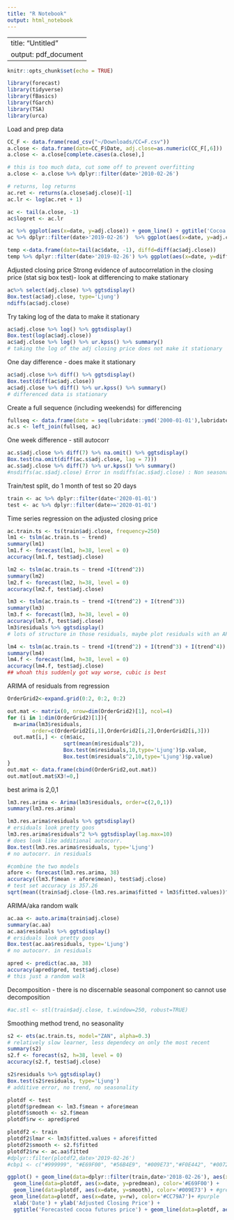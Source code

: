 ```yaml
---
title: "R Notebook"
output: html_notebook
---
```

---
title: "Untitled"
output: pdf_document
---
```r
knitr::opts_chunk$set(echo = TRUE)
```

```r
library(forecast)
library(tidyverse)
library(fBasics)
library(fGarch)
library(TSA)
library(urca)
```
Load and prep data
```r
CC_F <- data.frame(read_csv("~/Downloads/CC=F.csv"))
a.close <- data.frame(date=CC_F$Date, adj.close=as.numeric(CC_F[,6]))
a.close <- a.close[complete.cases(a.close),]

# this is too much data, cut some off to prevent overfitting
a.close <- a.close %>% dplyr::filter(date>'2010-02-26')

# returns, log returns
ac.ret <- returns(a.close$adj.close)[-1]
ac.lr <- log(ac.ret + 1)

ac <- tail(a.close, -1)
ac$logret <- ac.lr
```

```r
ac %>% ggplot(aes(x=date, y=adj.close)) + geom_line() + ggtitle('Cocoa Futures') + xlab('Date') + ylab('Adjusted Closing Price')
ac %>% dplyr::filter(date>'2019-02-26')  %>% ggplot(aes(x=date, y=adj.close)) + geom_line() + ggtitle('Cocoa Futures, 2/26/19-2/26/20') + xlab('Date') + ylab('Adjusted Closing Price')

temp <-data.frame(date=tail(ac$date, -1), diffd=diff(ac$adj.close))
temp %>% dplyr::filter(date>'2019-02-26') %>% ggplot(aes(x=date, y=diffd)) + geom_line() + ggtitle('Differenced Cocoa Futures') + xlab('Date') +ylab('Differenced Closing Price')
```
Adjusted closing price
Strong evidence of autocorrelation in the closing price (stat sig box test)- look at differencing to make stationary
```r
ac%>% select(adj.close) %>% ggtsdisplay()
Box.test(ac$adj.close, type='Ljung')
ndiffs(ac$adj.close)
```
Try taking log of the data to  make it stationary
```r
ac$adj.close %>% log() %>% ggtsdisplay()
Box.test(log(ac$adj.close))
ac$adj.close %>% log() %>% ur.kpss() %>% summary()
# taking the log of the adj closing price does not make it stationary
```

One day difference - does make it stationary
```r
ac$adj.close %>% diff() %>% ggtsdisplay()
Box.test(diff(ac$adj.close))
ac$adj.close %>% diff() %>% ur.kpss() %>% summary()
# differenced data is stationary
```
Create a full sequence (including weekends) for differencing
```r
fullseq <- data.frame(date = seq(lubridate::ymd('2000-01-01'),lubridate::ymd('2020-02-26'), by='1 day'))
ac.s <- left_join(fullseq, ac)
```
One week difference - still autocorr
```r
ac.s$adj.close %>% diff(7) %>% na.omit() %>% ggtsdisplay()
Box.test(na.omit(diff(ac.s$adj.close, lag = 7)))
ac.s$adj.close %>% diff(7) %>% ur.kpss() %>% summary()
#nsdiffs(ac.s$adj.close) Error in nsdiffs(ac.s$adj.close) : Non seasonal data
```

Train/test split, do 1 month of test so 20 days
```r
train <- ac %>% dplyr::filter(date<'2020-01-01')
test <- ac %>% dplyr::filter(date>='2020-01-01')
```

Time series regression on the adjusted closing price
```r
ac.train.ts <- ts(train$adj.close, frequency=250)
lm1 <- tslm(ac.train.ts ~ trend)
summary(lm1)
lm1.f <- forecast(lm1, h=38, level = 0)
accuracy(lm1.f, test$adj.close)
```

```r
lm2 <- tslm(ac.train.ts ~ trend +I(trend^2))
summary(lm2)
lm2.f <- forecast(lm2, h=38, level = 0)
accuracy(lm2.f, test$adj.close)
```

```r
lm3 <- tslm(ac.train.ts ~ trend +I(trend^2) + I(trend^3))
summary(lm3)
lm3.f <- forecast(lm3, h=38, level = 0)
accuracy(lm3.f, test$adj.close)
lm3$residuals %>% ggtsdisplay()
# lots of structure in those residuals, maybe plot residuals with an ARIMA?
```

```r
lm4 <- tslm(ac.train.ts ~ trend +I(trend^2) + I(trend^3) + I(trend^4))
summary(lm4)
lm4.f <- forecast(lm4, h=38, level = 0)
accuracy(lm4.f, test$adj.close)
## whoah this suddenly got way worse, cubic is best
```

ARIMA of residuals from regression
```r
OrderGrid2<-expand.grid(0:2, 0:2, 0:2)

out.mat <- matrix(0, nrow=dim(OrderGrid2)[1], ncol=4)
for (i in 1:dim(OrderGrid2)[1]){
  m=arima(lm3$residuals, 
        order=c(OrderGrid2[i,1],OrderGrid2[i,2],OrderGrid2[i,3]))
  out.mat[i,] <- c(m$aic,
                  sqrt(mean(m$residuals^2)),
                  Box.test(m$residuals,10,type='Ljung')$p.value,
                  Box.test(m$residuals^2,10,type='Ljung')$p.value)
}
out.mat <- data.frame(cbind(OrderGrid2,out.mat))
out.mat[out.mat$X3!=0,]
```
best arima is 2,0,1
```r
lm3.res.arima <- Arima(lm3$residuals, order=c(2,0,1))
summary(lm3.res.arima)

lm3.res.arima$residuals %>% ggtsdisplay()
# ersiduals look pretty goos
lm3.res.arima$residuals^2 %>% ggtsdisplay(lag.max=10)
# does look like additional autocorr.
Box.test(lm3.res.arima$residuals, type='Ljung')
# no autocorr. in residuals

#combine the two models
afore <- forecast(lm3.res.arima, 38)
accuracy((lm3.f$mean + afore$mean), test$adj.close)
# test set accuracy is 357.26
sqrt(mean((train$adj.close-(lm3.res.arima$fitted + lm3$fitted.values))^2))
```
ARIMA/aka random walk
```r
ac.aa <- auto.arima(train$adj.close)
summary(ac.aa)
ac.aa$residuals %>% ggtsdisplay()
# ersiduals look pretty goos
Box.test(ac.aa$residuals, type='Ljung')
# no autocorr. in residuals

apred <- predict(ac.aa, 38)
accuracy(apred$pred, test$adj.close)
# this just a random walk
```

Decomposition - there is no discernable seasonal component so cannot use decomposition
```r
#ac.stl <- stl(train$adj.close, t.window=250, robust=TRUE)
```

Smoothing method
trend, no seasonality
```r
s2 <- ets(ac.train.ts, model="ZAN", alpha=0.3)
# relatively slow learner, less dependecy on only the most recent
summary(s2)
s2.f <- forecast(s2, h=38, level = 0)
accuracy(s2.f, test$adj.close)

s2$residuals %>% ggtsdisplay()
Box.test(s2$residuals, type='Ljung')
# additive error, no trend, no seasonality
```
```r
plotdf <- test
plotdf$predmean <- lm3.f$mean + afore$mean
plotdf$smooth <- s2.f$mean
plotdf$rw <- apred$pred

plotdf2 <- train
plotdf2$lmar <- lm3$fitted.values + afore$fitted
plotdf2$smooth <- s2.f$fitted
plotdf2$rw <- ac.aa$fitted
#dplyr::filter(plotdf2,date>'2019-02-26')
#cbp1 <- c("#999999", "#E69F00", "#56B4E9", "#009E73","#F0E442", "#0072B2", "#D55E00", "#CC79A7")

ggplot() + geom_line(data=dplyr::filter(train,date>'2018-02-26'), aes(x=date, y=adj.close), color='black') + 
  geom_line(data=plotdf, aes(x=date, y=predmean), color='#E69F00') +   # orange
  geom_line(data=plotdf, aes(x=date, y=smooth), color='#009E73') + #green
 geom_line(data=plotdf, aes(x=date, y=rw), color='#CC79A7')+ #purple
  xlab('Date') + ylab('Adjusted Closing Price') + 
  ggtitle('Forecasted cocoa futures price') + geom_line(data=plotdf, aes(x=date, y=adj.close), linetype=2)
```

